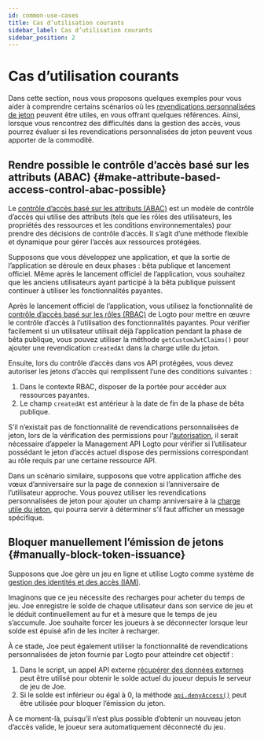 ```yaml
---
id: common-use-cases
title: Cas d’utilisation courants
sidebar_label: Cas d’utilisation courants
sidebar_position: 2
---
```


# Cas d’utilisation courants

Dans cette section, nous vous proposons quelques exemples pour vous aider à comprendre certains scénarios où les [revendications personnalisées de jeton](/developers/custom-token-claims) peuvent être utiles, en vous offrant quelques références. Ainsi, lorsque vous rencontrez des difficultés dans la gestion des accès, vous pourrez évaluer si les revendications personnalisées de jeton peuvent vous apporter de la commodité.

## Rendre possible le contrôle d’accès basé sur les attributs (ABAC) \{#make-attribute-based-access-control-abac-possible}

Le [contrôle d’accès basé sur les attributs (ABAC)](https://auth.wiki/abac) est un modèle de contrôle d’accès qui utilise des attributs (tels que les rôles des utilisateurs, les propriétés des ressources et les conditions environnementales) pour prendre des décisions de contrôle d’accès. Il s’agit d’une méthode flexible et dynamique pour gérer l’accès aux ressources protégées.

Supposons que vous développez une application, et que la sortie de l’application se déroule en deux phases : bêta publique et lancement officiel. Même après le lancement officiel de l’application, vous souhaitez que les anciens utilisateurs ayant participé à la bêta publique puissent continuer à utiliser les fonctionnalités payantes.

Après le lancement officiel de l’application, vous utilisez la fonctionnalité de [contrôle d’accès basé sur les rôles (RBAC)](/authorization/role-based-access-control) de Logto pour mettre en œuvre le contrôle d’accès à l’utilisation des fonctionnalités payantes. Pour vérifier facilement si un utilisateur utilisait déjà l’application pendant la phase de bêta publique, vous pouvez utiliser la méthode `getCustomJwtClaims()` pour ajouter une revendication `createdAt` dans la charge utile du jeton.

Ensuite, lors du contrôle d’accès dans vos API protégées, vous devez autoriser les jetons d’accès qui remplissent l’une des conditions suivantes :

1. Dans le contexte RBAC, disposer de la portée pour accéder aux ressources payantes.
2. Le champ `createdAt` est antérieur à la date de fin de la phase de bêta publique.

S’il n’existait pas de fonctionnalité de revendications personnalisées de jeton, lors de la vérification des permissions pour l’[autorisation](/authorization), il serait nécessaire d’appeler la Management API Logto pour vérifier si l’utilisateur possédant le jeton d’accès actuel dispose des permissions correspondant au rôle requis par une certaine ressource API.

Dans un scénario similaire, supposons que votre application affiche des vœux d’anniversaire sur la page de connexion si l’anniversaire de l’utilisateur approche. Vous pouvez utiliser les revendications personnalisées de jeton pour ajouter un champ anniversaire à la [charge utile du jeton](/user-management/personal-access-token#example-token-exchange), qui pourra servir à déterminer s’il faut afficher un message spécifique.

## Bloquer manuellement l’émission de jetons \{#manually-block-token-issuance}

Supposons que Joe gère un jeu en ligne et utilise Logto comme système de [gestion des identités et des accès (IAM)](https://auth.wiki/iam).

Imaginons que ce jeu nécessite des recharges pour acheter du temps de jeu. Joe enregistre le solde de chaque utilisateur dans son service de jeu et le déduit continuellement au fur et à mesure que le temps de jeu s’accumule. Joe souhaite forcer les joueurs à se déconnecter lorsque leur solde est épuisé afin de les inciter à recharger.

À ce stade, Joe peut également utiliser la fonctionnalité de revendications personnalisées de jeton fournie par Logto pour atteindre cet objectif :

1. Dans le script, un appel API externe [récupérer des données externes](/developers/custom-token-claims/create-script/#step-3-fetch-external-data) peut être utilisé pour obtenir le solde actuel du joueur depuis le serveur de jeu de Joe.
2. Si le solde est inférieur ou égal à 0, la méthode [`api.denyAccess()`](/developers/custom-token-claims/create-script/#api) peut être utilisée pour bloquer l’émission du jeton.

À ce moment-là, puisqu’il n’est plus possible d’obtenir un nouveau jeton d’accès valide, le joueur sera automatiquement déconnecté du jeu.